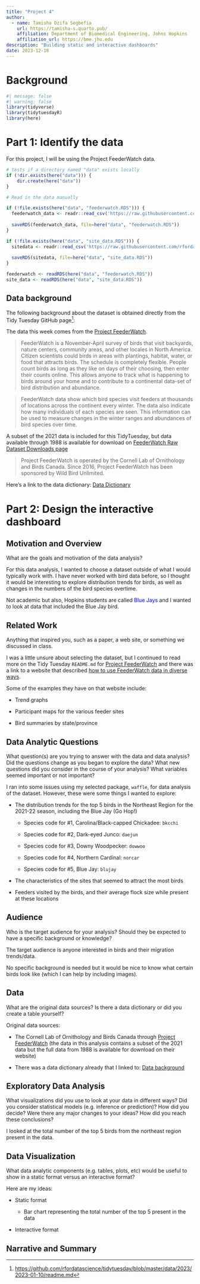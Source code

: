 ```yaml
---
title: "Project 4"
author: 
  - name: Tamisha Dzifa Segbefia
    url: https://tamisha-s.quarto.pub/
    affiliation: Department of Biomedical Engineering, Johns Hopkins
    affiliation_url: https://bme.jhu.edu
description: "Building static and interactive dashboards"
date: 2023-12-18
---
```


# Background

```r
#| message: false
#| warning: false
library(tidyverse)
library(tidytuesdayR)
library(here)
```

# Part 1: Identify the data

For this project, I will be using the Project FeederWatch data.

```r
# tests if a directory named "data" exists locally
if (!dir.exists(here("data"))) {
    dir.create(here("data"))
}

# Read in the data manually

if (!file.exists(here("data", "feederwatch.RDS"))) {
  feederwatch_data <- readr::read_csv('https://raw.githubusercontent.com/rfordatascience/tidytuesday/master/data/2023/2023-01-10/PFW_2021_public.csv')
  
  saveRDS(feederwatch_data, file=here("data", "feederwatch.RDS"))
}

if (!file.exists(here("data", "site_data.RDS"))) {
  sitedata <- readr::read_csv('https://raw.githubusercontent.com/rfordatascience/tidytuesday/master/data/2023/2023-01-10/PFW_count_site_data_public_2021.csv')
  
  saveRDS(sitedata, file=here("data", "site_data.RDS"))
}

```

```r
feederwatch <- readRDS(here("data", "feederwatch.RDS"))
site_data <- readRDS(here("data", "site_data.RDS"))
```

## Data background

The following background about the dataset is obtained directly from the Tidy Tuesday GitHub page[^1]:

[^1]: <https://github.com/rfordatascience/tidytuesday/blob/master/data/2023/2023-01-10/readme.md>

The data this week comes from the [Project FeederWatch](https://feederwatch.org/explore/raw-dataset-requests/).

> FeederWatch is a November-April survey of birds that visit backyards, nature centers, community areas, and other locales in North America. Citizen scientists could birds in areas with plantings, habitat, water, or food that attracts birds. The schedule is completely flexible. People count birds as long as they like on days of their choosing, then enter their counts online. This allows anyone to track what is happening to birds around your home and to contribute to a continental data-set of bird distribution and abundance.

> FeederWatch data show which bird species visit feeders at thousands of locations across the continent every winter. The data also indicate how many individuals of each species are seen. This information can be used to measure changes in the winter ranges and abundances of bird species over time.

A subset of the 2021 data is included for this TidyTuesday, but data available through 1988 is available for download on [FeederWatch Raw Dataset Downloads page](https://feederwatch.org/explore/raw-dataset-requests/)

> Project FeederWatch is operated by the Cornell Lab of Ornithology and Birds Canada. Since 2016, Project FeederWatch has been sponsored by Wild Bird Unlimited.

Here's a link to the data dictionary: [Data Dictionary](https://github.com/rfordatascience/tidytuesday/blob/master/data/2023/2023-01-10/readme.md)

# Part 2: Design the interactive dashboard

## Motivation and Overview

::: callout-tip
What are the goals and motivation of the data analysis?
:::

For this data analysis, I wanted to choose a dataset outside of what I would typically work with. I have never worked with bird data before, so I thought it would be interesting to explore distribution trends for birds, as well as changes in the numbers of the bird species overtime.

Not academic but also, Hopkins students are called [Blue Jays]{style="color: blue"} and I wanted to look at data that included the Blue Jay bird.

## Related Work

::: callout-tip
Anything that inspired you, such as a paper, a web site, or something we discussed in class.
:::

I was a little unsure about selecting the dataset, but I continued to read more on the Tidy Tuesday `README.md` for [Project FeederWatch](https://github.com/rfordatascience/tidytuesday/blob/master/data/2023/2023-01-10/readme.md) and there was a link to a website that described [how to use FeederWatch data in diverse ways](https://feederwatch.org/explore/ "See FeederWatch data in action!").

Some of the examples they have on that website include:

-   Trend graphs

-   Participant maps for the various feeder sites

-   Bird summaries by state/province

## Data Analytic Questions

::: callout-tip
What question(s) are you trying to answer with the data and data analysis? Did the questions change as you began to explore the data? What new questions did you consider in the course of your analysis? What variables seemed important or not important?
:::

I ran into some issues using my selected package, `waffle`, for data analysis of the dataset. However, these were some things I wanted to explore:

-   The distribution trends for the top 5 birds in the Northeast Region for the 2021-22 season, including the Blue Jay (Go Hop!)

    -   Species code for #1, Carolina/Black-capped Chickadee: `bkcchi`

    -   Species code for #2, Dark-eyed Junco: `daejun`

    -   Species code for #3, Downy Woodpecker: `dowwoo`

    -   Species code for #4, Northern Cardinal: `norcar`

    -   Species code for #5, Blue Jay: `blujay`

-   The characteristics of the sites that seemed to attract the most birds

-   Feeders visited by the birds, and their average flock size while present at these locations

## Audience

::: callout-tip
Who is the target audience for your analysis? Should they be expected to have a specific background or knowledge?
:::

The target audience is anyone interested in birds and their migration trends/data.

No specific background is needed but it would be nice to know what certain birds look like (which I can help by including images).

## Data

::: callout-tip
What are the original data sources? Is there a data dictionary or did you create a table yourself?
:::

Original data sources:

-   The Cornell Lab of Ornithology and Birds Canada through [Project FeederWatch](https://feederwatch.org/explore/raw-dataset-requests/) (the data in this analysis contains a subset of the 2021 data but the full data from 1988 is available for download on their website)

-   There was a data dictionary already that I linked to: [Data background]

## Exploratory Data Analysis

::: callout-tip
What visualizations did you use to look at your data in different ways? Did you consider statistical models (e.g. inference or prediction)? How did you decide? Were there any major changes to your ideas? How did you reach these conclusions?
:::

I looked at the total number of the top 5 birds from the northeast region present in the data.

## Data Visualization

::: callout-tip
What data analytic components (e.g. tables, plots, etc) would be useful to show in a static format versus an interactive format?
:::

Here are my ideas:

-   Static format

    -   Bar chart representing the total number of the top 5 present in the data

-   Interactive format

## Narrative and Summary
